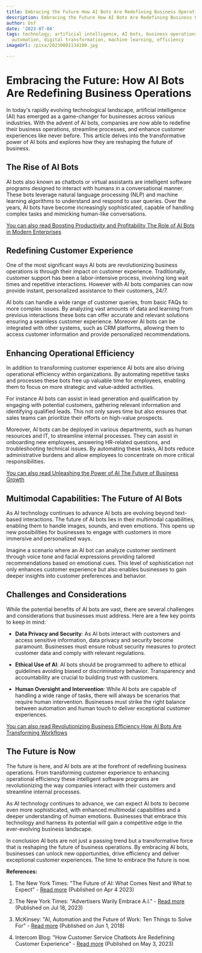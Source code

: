 ```yaml
---
title: Embracing the Future How AI Bots Are Redefining Business Operations
description: Embracing the Future How AI Bots Are Redefining Business Operations
author: Usf
date: '2023-07-04'
tags: technology, artificial intelligence, AI bots, business operations, future, innovation,
  automation, digital transformation, machine learning, efficiency
imageUrl: /pixa/20230801134100.jpg

---
```

# Embracing  the Future: How AI Bots Are Redefining Business Operations

In today's rapidly evolving technological landscape, artificial intelligence  (AI) has emerged as a game-changer for businesses  across various industries. With  the advent of AI bots, companies are now able to redefine their business operations, streamline processes, and enhance customer experiences like never before. This article delves into the transformative power of AI bots and explores how they are reshaping the  future of business.

## The  Rise of AI Bots

AI bots also known as chatbots  or virtual assistants are intelligent  software programs designed to interact with  humans in  a conversational manner. These bots leverage natural language processing (NLP) and machine learning algorithms to understand and respond to user queries. Over the years, AI bots have become increasingly  sophisticated, capable of handling complex tasks and mimicking human-like conversations.

[You  can also read Boosting Productivity and Profitability The Role of  AI Bots in Modern Enterprises](Boosting%20Productivity%20and%20Profitability%20The%20Role%20of%20AI%20Bots%20in%20Modern%20Enterprises)


##  Redefining Customer  Experience

One of the most significant ways AI bots are revolutionizing business operations is through their  impact on customer experience. Traditionally, customer support  has been  a labor-intensive process, involving long wait  times and repetitive interactions. However with AI bots companies can now  provide instant, personalized assistance to their customers, 24/7.

AI bots can handle a  wide  range of customer queries, from basic FAQs to more complex issues. By analyzing vast amounts of  data and learning from previous interactions these bots can offer accurate and  relevant solutions ensuring a seamless customer experience. Moreover AI bots can be integrated with other systems, such as CRM platforms, allowing them to access customer information and provide personalized recommendations.

## Enhancing Operational Efficiency

In addition to  transforming customer experience AI bots are also driving operational efficiency  within organizations. By automating repetitive tasks and processes these bots free up valuable time for employees, enabling them to focus on  more strategic and value-added activities.

For  instance AI bots can assist in lead generation and qualification by engaging with potential customers, gathering relevant information and identifying qualified leads.  This not only  saves time but also ensures that sales teams can prioritize their efforts on high-value prospects.

Moreover, AI  bots can be  deployed in various departments,  such as human resources and IT, to streamline internal processes.  They can  assist in onboarding new employees, answering HR-related  questions, and troubleshooting technical issues. By automating  these tasks, AI bots reduce administrative burdens and allow employees to concentrate on more  critical responsibilities.

[You can also read Unleashing the Power of AI The Future of Business  Growth](Unleashing%20the%20Power%20of%20AI%20The%20Future%20of%20Business%20Growth)


## Multimodal Capabilities: The Future of AI Bots

As AI technology  continues to  advance AI bots are evolving beyond text-based interactions. The future  of AI bots lies in  their multimodal capabilities, enabling them to handle images, sounds, and even emotions. This  opens up new possibilities for  businesses  to engage with customers in more immersive and personalized ways.

Imagine  a scenario where an AI bot can analyze customer sentiment through voice tone and facial expressions providing tailored recommendations based on emotional cues. This level of sophistication  not only enhances customer experience but also enables businesses to gain deeper insights into customer preferences and behavior.

## Challenges and Considerations

While  the potential benefits  of AI bots are vast, there are several challenges and considerations that businesses  must address. Here are a few key points to keep in mind:

- **Data Privacy and Security**: As AI bots interact with customers and access sensitive information, data privacy and security become paramount.  Businesses must ensure robust security measures to protect customer data and comply with relevant regulations.

- **Ethical Use of AI**: AI bots should be programmed to adhere to ethical guidelines avoiding biased  or  discriminatory behavior. Transparency and accountability are crucial to building trust with customers.

- **Human Oversight and Intervention**: While AI bots are capable of handling a wide range of tasks, there will  always be scenarios that require human  intervention. Businesses must strike the right balance between automation  and human touch  to  deliver exceptional  customer  experiences.

[You can also read Revolutionizing Business Efficiency How AI Bots Are Transforming Workflows](Revolutionizing%20Business%20Efficiency%20How%20AI%20Bots%20Are%20Transforming%20Workflows)


## The  Future is Now

The  future is here, and AI bots are  at the forefront of redefining business operations.  From transforming customer experience to enhancing operational efficiency these intelligent software  programs are revolutionizing the way companies interact with their customers and streamline internal processes.

As AI technology continues to advance, we  can expect AI bots to become even more sophisticated,  with enhanced multimodal capabilities and a deeper understanding of human emotions.  Businesses that embrace  this technology  and harness its potential will  gain a competitive edge  in the ever-evolving business landscape.

In conclusion AI bots are not just a passing trend but a transformative  force that is reshaping the future of business operations. By embracing  AI bots, businesses can unlock  new opportunities, drive efficiency and  deliver exceptional customer experiences. The time to embrace the future is now.

**References:**

1. The New York  Times: "The Future  of AI: What Comes Next  and What to Expect" - [Read more](https://www.nytimes.com/2023/03/31/technology/ai-chatbots-benefits-dangers.html) (Published on Apr  4 2023)

2. The New York  Times: "Advertisers Warily Embrace A.I."  - [Read more](https://www.nytimes.com/2023/07/18/business/media/ai-advertising.html)  (Published on Jul 18, 2023)

3. McKinsey: "AI, Automation and the Future of  Work: Ten Things to Solve For" - [Read more](https://www.mckinsey.com/featured-insights/future-of-work/ai-automation-and-the-future-of-work-ten-things-to-solve-for) (Published on Jun 1, 2018)

4. Intercom Blog:  "How Customer Service Chatbots Are Redefining Customer Experience" - [Read more](https://www.intercom.com/blog/customer-service-chatbots/) (Published on May 3, 2023)